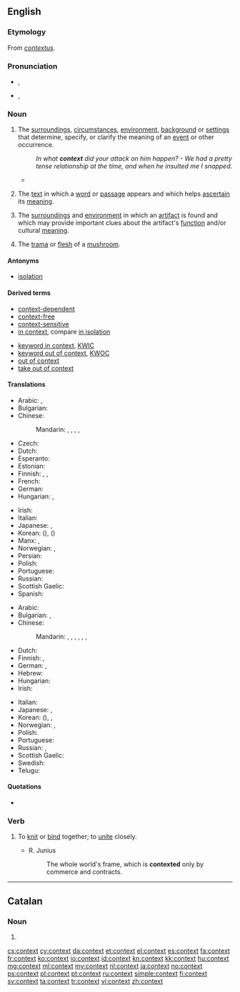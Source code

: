 ==English==
{{wikipedia|dab=context}}

===Etymology===
From {{etyl|la|en}} ''[[contextus]]''.

===Pronunciation===
* {{a|RP}} {{IPA|/ˈkɒntɛkst/}}, {{X-SAMPA|/"kQntEkst/}}
* {{a|GenAm}} {{IPA|/ˈkɑːntɛkst/}}, {{X-SAMPA|/"kAntEkst/}}

===Noun===
{{en-noun}}

# The [[surrounding]]s, [[circumstance]]s, [[environment]], [[background]] or [[setting]]s that determine, specify, or clarify the meaning of an [[event]] or other occurrence.
#: ''In what '''context''' did your attack on him happen? - We had a pretty tense relationship at the time, and when he insulted me I snapped.''
#* {{quote-news
|year=2012
|date=September 7
|author=Phil McNulty
|title=Moldova 0-5 England
|work=BBC Sport
|url=http://www.bbc.co.uk/sport/0/football/19460608
|page=
|passage=The display and result must be placed in the '''context''' that was it was against a side that looked every bit their Fifa world ranking of 141 - but England completed the job with efficiency to record their biggest away win in 19 years.}}
#{{senseid|en|text in which a word appears}} {{linguistics}} The [[text]] in which a [[word]] or [[passage]] appears and which helps [[ascertain]] its [[meaning]].
# {{archaeology}} The [[surrounding]]s and [[environment]] in which an [[artifact]] is found and which may provide important clues about the artifact's [[function]] and/or cultural [[meaning]].
# {{mycology}} The [[trama]] or [[flesh]] of a [[mushroom]].

====Antonyms====
* [[isolation]]

====Derived terms====
{{der-top|}}
* [[context-dependent]]
* [[context-free]]
* [[context-sensitive]]
* [[in context]], compare [[in isolation]]
{{der-mid}}
* [[keyword in context]], [[KWIC]]
* [[keyword out of context]], [[KWOC]]
* [[out of context]]
* [[take out of context]]
{{der-bottom}}

====Translations====
{{trans-top|text in which a word appears}}
* Arabic: {{t-|ar|سياق|m|tr=siyāq}},  {{t-|ar|قرنية|f|tr=qarība}}
* Bulgarian: {{t+|bg|контекст|m|tr=kontékst}}
* Chinese:
*: Mandarin: {{t-|cmn|上下文|tr=shàngxiàwén|sc=Hani}}, {{t-|cmn|語境|sc=Hani}}, {{t-|cmn|语境|tr=yǔjìng|sc=Hani}}, {{t-|cmn|前後文|sc=Hani}}, {{t-|cmn|前后文|tr=qiánhòuwén|sc=Hani}}
* Czech: {{t+|cs|kontext}}
* Dutch: {{t+|nl|context|m}}
* Esperanto: {{t-|eo|kunteksto}}
* Estonian: {{t-|et|kontekst}}
* Finnish: {{t+|fi|konteksti}}, {{t-|fi|asiayhteys}}, {{t+|fi|yhteys}}
* French: {{t+|fr|contexte|m}}
* German: {{t+|de|Kontext|m}}
* Hungarian: {{t+|hu|szövegkörnyezet}}, {{t+|hu|kontextus}}
{{trans-mid}}
* Irish: {{t-|ga|comhthéacs|m}}
* Italian: {{t+|it|contesto|m}}
* Japanese: {{t-|ja|文脈|tr=bunmyaku}}, {{t-|ja|前後関係|tr=zengokankei}}
* Korean: {{t+|ko|문맥|tr=munmaek|sc=Hang}} ({{t+|ko|文脈|sc=Hani}}),  {{t+|ko|맥락|tr=maekrak|sc=Hang}} ({{t+|ko|脈絡|sc=Hani}})
* Manx: {{t-|gv|co-lhaih}}, {{t-|gv|cohecks}}
* Norwegian: {{t+|no|sammenheng|m}}, {{t+|no|kontekst|m}}
* Persian: {{t+|fa|زمینه|tr=|sc=fa-Arab}}
* Polish: {{t+|pl|kontekst|m}}
* Portuguese: {{t+|pt|contexto|m}}
* Russian: {{t+|ru|контекст|m|tr=kontékst}}
* Scottish Gaelic: {{t-|gd|co-theacsa|m}}
* Spanish: {{t+|es|contexto|m}}
{{trans-bottom}}

{{trans-top|circumstances or settings}}
* Arabic: {{t+|ar|حالة|f|tr=ḥāla}}
* Bulgarian: {{t+|bg|обстановка|f|tr=obstanóvka}},  {{t+|bg|ситуация|f|tr=situácija}}
* Chinese:
*: Mandarin: {{t-|cmn|場合|sc=Hani}}, {{t-|cmn|场合|tr=chǎnghé|sc=Hani}}, {{t-|cmn|情況|sc=Hani}}, {{t-|cmn|情况|tr=qíngkuàng|sc=Hani}}, {{t-|cmn|背景|tr=bèijǐng|sc=Hani}}, {{t-|cmn|環境|sc=Hani}}, {{t-|cmn|环境|tr=huánjìng|sc=Hani}}
* Dutch: {{t+|nl|context|m}}
* Finnish: {{t-|fi|asiayhteys}}, {{t+|fi|yhteys}}
* German: {{t+|de|Kontext|m}}, {{t+|de|Zusammenhang|m}}
* Hebrew: {{t-|he|הקשר|m|tr=heqsher}}
* Hungarian: {{t+|hu|összefüggés}}
* Irish: {{t-|ga|comhthéacs|m}}
{{trans-mid}}
* Italian: {{t+|it|contesto|m}}
* Japanese: {{t-|ja|前後関係|tr=zengokankei}}, {{t+|ja|状況|tr=jōkyō}}
* Korean: {{t+|ko|맥락|tr=maekrak|sc=Hang}} ({{t+|ko|脈絡|sc=Hani}}),  {{t+|ko|짜임새|tr=jjaimsae|sc=Hang}},  {{t+|ko|바탕|tr=batang|sc=Hang}}
* Norwegian: {{t+|no|sammenheng|m}}, {{t+|no|kontekst|m}}
* Polish: {{t+|pl|kontekst|m}}
* Portuguese: {{t+|pt|contexto|m}}
* Russian: {{t+|ru|обстановка|f|tr=obstanóvka}},  {{t+|ru|ситуация|f|tr=situácija}}
* Scottish Gaelic: {{t-|gd|co-theacsa|m}}
* Swedish: {{t+|sv|sammanhang}}
* Telugu: {{t+|te|సందర్భం|tr=sandarbham}}
{{trans-bottom}}

====Quotations====
* {{seeCites}}

===Verb===
{{en-verb}}

# {{obsolete}} To [[knit]] or [[bind]] together; to [[unite]] closely.
#: {{rfquotek|Feltham}}
#* R. Junius
#*: The whole world's frame, which is '''contexted''' only by commerce and contracts.

----

==Catalan==

===Noun===
{{ca-noun|m}}

# {{l|en|context}}

[[cs:context]]
[[cy:context]]
[[da:context]]
[[et:context]]
[[el:context]]
[[es:context]]
[[fa:context]]
[[fr:context]]
[[ko:context]]
[[io:context]]
[[id:context]]
[[kn:context]]
[[kk:context]]
[[hu:context]]
[[mg:context]]
[[ml:context]]
[[my:context]]
[[nl:context]]
[[ja:context]]
[[no:context]]
[[ps:context]]
[[pl:context]]
[[pt:context]]
[[ru:context]]
[[simple:context]]
[[fi:context]]
[[sv:context]]
[[ta:context]]
[[tr:context]]
[[vi:context]]
[[zh:context]]